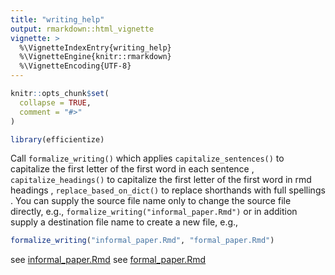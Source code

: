```yaml
---
title: "writing_help"
output: rmarkdown::html_vignette
vignette: >
  %\VignetteIndexEntry{writing_help}
  %\VignetteEngine{knitr::rmarkdown}
  %\VignetteEncoding{UTF-8}
---
```


```r
knitr::opts_chunk$set(
  collapse = TRUE,
  comment = "#>"
)
```

```r
library(efficientize)
``` 

Call `formalize_writing()` which applies `capitalize_sentences()` to
capitalize the first letter of the first word in each sentence
, `capitalize_headings()` to 
capitalize the first letter of the first word in rmd headings
, `replace_based_on_dict()` to
replace shorthands with full spellings
. You can supply the source file name only to change the source file directly, e.g., `formalize_writing("informal_paper.Rmd")` or in addition supply a destination file name to create a new file, e.g., 
```r
formalize_writing("informal_paper.Rmd", "formal_paper.Rmd")
```
see [informal_paper.Rmd](https://github.com/xf15/efficientize/tree/main/vignettes/informal_paper.Rmd)
see [formal_paper.Rmd](https://github.com/xf15/efficientize/tree/main/vignettes/formal_paper.Rmd)

